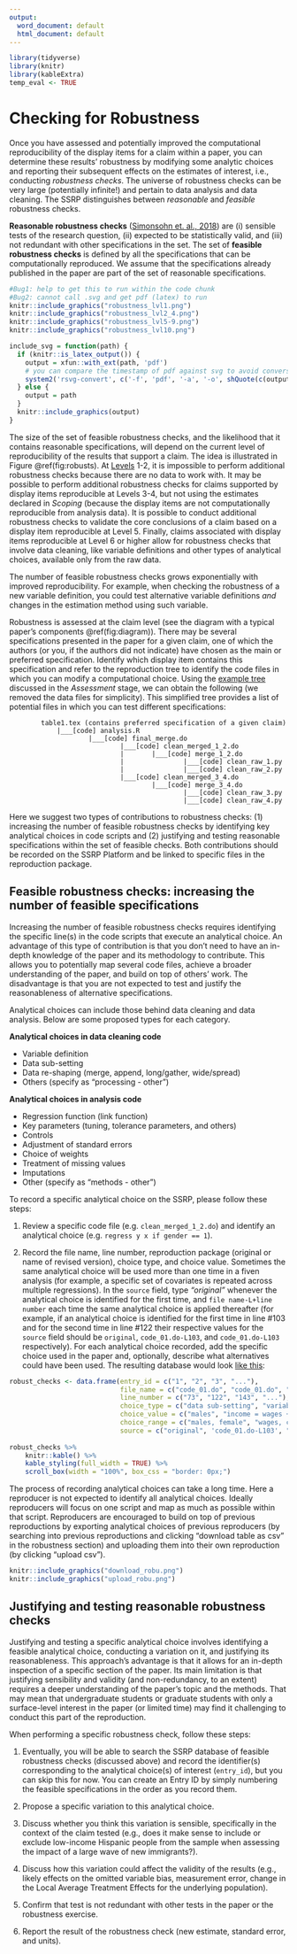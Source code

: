 ```yaml
---
output:
  word_document: default
  html_document: default
---
```

```r
library(tidyverse)
library(knitr)
library(kableExtra)
temp_eval <- TRUE
```

# Checking for Robustness {#robust}

Once you have assessed and potentially improved the computational reproducibility of the display items for a claim within a paper, you can determine these results' robustness by modifying some analytic choices and reporting their subsequent effects on the estimates of interest, i.e., conducting *robustness checks*. The universe of robustness checks can be very large (potentially infinite!) and pertain to data analysis and data cleaning. The SSRP distinguishes between *reasonable* and *feasible* robustness checks. 

**Reasonable robustness checks** ([Simonsohn et. al., 2018](https://urisohn.com/sohn_files/wp/wordpress/wp-content/uploads/Paper-Specification-curve-2018-11-02.pdf)) are (i) sensible tests of the research question, (ii) expected to be statistically valid, and (iii) not redundant with other specifications in the set. The set of **feasible robustness checks** is defined by all the specifications that can be computationally reproduced. We assume that the specifications already published in the paper are part of the set of reasonable specifications.



```r
#Bug1: help to get this to run within the code chunk
#Bug2: cannot call .svg and get pdf (latex) to run
knitr::include_graphics("robustness_lvl1.png")
knitr::include_graphics("robustness_lvl2_4.png")
knitr::include_graphics("robustness_lvl5-9.png")
knitr::include_graphics("robustness_lvl10.png")
```


```r
include_svg = function(path) {
  if (knitr::is_latex_output()) {
    output = xfun::with_ext(path, 'pdf')
    # you can compare the timestamp of pdf against svg to avoid conversion if necessary
    system2('rsvg-convert', c('-f', 'pdf', '-a', '-o', shQuote(c(output, path))))
  } else {
    output = path
  }
  knitr::include_graphics(output)
}
```

The size of the set of feasible robustness checks, and the likelihood that it contains reasonable specifications, will depend on the current level of reproducibility of the results that support a claim. The idea is illustrated in Figure \@ref(fig:robusts). At [Levels](#levels-of-computational-reproducibility-for-a-specific-output) 1-2, it is impossible to perform additional robustness checks because there are no data to work with. It may be possible to perform additional robustness checks for claims supported by display items reproducible at Levels 3-4, but not using the estimates declared in *Scoping* (because the display items are not computationally reproducible from analysis data). It is possible to conduct additional robustness checks to validate the core conclusions of a claim based on a display item reproducible at Level 5. Finally, claims associated with display items reproducible at Level 6 or higher allow for robustness checks that involve data cleaning, like variable definitions and other types of analytical choices, available only from the raw data.

The number of feasible robustness checks grows exponentially with improved reproducibility. For example, when checking the robustness of a new variable definition, you could test alternative variable definitions *and* changes in the estimation method using such variable.

Robustness is assessed at the claim level (see the diagram with a typical paper's components \@ref(fig:diagram)). There may be several specifications presented in the paper for a given claim, one of which the authors (or you, if the authors did not indicate) have chosen as the main or preferred specification. Identify which display item contains this specification and refer to the reproduction tree to identify the code files in which you can modify a computational choice. Using the [example tree](#complete-tree) discussed in the *Assessment* stage, we can obtain the following (we removed the data files for simplicity). This simplified tree provides a list of potential files in which you can test different  specifications: 

```
        table1.tex (contains preferred specification of a given claim)
            |___[code] analysis.R
                    |___[code] final_merge.do
                            |___[code] clean_merged_1_2.do
                            |       |___[code] merge_1_2.do
                            |               |___[code] clean_raw_1.py
                            |               |___[code] clean_raw_2.py
                            |___[code] clean_merged_3_4.do
                                    |___[code] merge_3_4.do
                                            |___[code] clean_raw_3.py
                                            |___[code] clean_raw_4.py
```

Here we suggest two types of contributions to robustness checks: (1) increasing the number of feasible robustness checks by identifying key analytical choices in code scripts and (2) justifying and testing reasonable specifications within the set of feasible checks. Both contributions should be recorded on the SSRP Platform and be linked to specific files in the reproduction package.

## Feasible robustness checks: increasing the number of feasible specifications

Increasing the number of feasible robustness checks requires identifying the specific line(s) in the code scripts that execute an analytical choice. An advantage of this type of contribution is that you don't need to have an in-depth knowledge of the paper and its methodology to contribute. This allows you to potentially map several code files, achieve a broader understanding of the paper, and build on top of others' work. The disadvantage is that you are not expected to test and justify the reasonableness of alternative specifications.

Analytical choices can include those behind data cleaning and data analysis. Below are some proposed types for each category.   

**Analytical choices in data cleaning code**

- Variable definition
- Data sub-setting
- Data re-shaping (merge, append, long/gather, wide/spread)
- Others (specify as "processing - other")
  
**Analytical choices in analysis code** 

- Regression function (link function)
- Key parameters (tuning, tolerance parameters, and others)
- Controls
- Adjustment of standard errors
- Choice of weights
- Treatment of missing values
- Imputations
- Other (specify as "methods - other")

To record a specific analytical choice on the SSRP, please follow these steps:  

1.  Review a specific code file (e.g. `clean_merged_1_2.do`) and identify an analytical choice (e.g. `regress y x if gender == 1`). 

2.  Record the file name, line number, reproduction package (original or name of revised version), choice type, and choice value. Sometimes the same analytical choice will be used more than one time in a fiven analysis (for example, a specific set of covariates is repeated across multiple regressions). In the `source` field, type *“original”* whenever the analytical choice is identified for the first time, and `file name-L+line number` each time the same analytical choice is applied thereafter (for example, if an analytical choice is identified for the first time in line #103 and for the second time in line #122 their respective values for the `source` field should be `original`,  `code_01.do-L103`, and `code_01.do-L103` respectively). For each analytical choice recorded, add the specific choice used in the paper and, optionally, describe what alternatives could have been used. The resulting database would look [like this](https://docs.google.com/spreadsheets/d/1nZuJSHswbZgaaIfBcyIUGPwG-WIP8zE1Oambud-WoDc/edit?usp=sharing):

```r
robust_checks <- data.frame(entry_id = c("1", "2", "3", "..."),
                            file_name = c("code_01.do", "code_01.do", "code_05.R", "..."),
                            line_number = c("73", "122", "143", "..."),
                            choice_type = c("data sub-setting", "variable definition", "controls", "..."),
                            choice_value = c("males", "income = wages + capital gains", "age, income, education", "..."),
                            choice_range = c("males, female", "wages, capital gains, gifts", "age, income, education, region", "..."),
                            source = c("original", 'code_01.do-L103', "original", "..."))
                         
robust_checks %>%
    knitr::kable() %>%
    kable_styling(full_width = TRUE) %>%
    scroll_box(width = "100%", box_css = "border: 0px;")
```


The process of recording analytical choices can take a long time. Here a reproducer is not expected to identify all analytical choices. Ideally reproducers will focus on one script and map as much as possible within that script. Reproducers are encouraged to build on top of previous reproductions by exporting analytical choices of previous reproducers (by searching into previous reproductions and clicking "download table as csv" in the robustness section) and uploading them into their own reproduction (by clicking "upload csv"). 


```r

knitr::include_graphics("download_robu.png")
knitr::include_graphics("upload_robu.png")
```

## Justifying and testing reasonable robustness checks

Justifying and testing a specific analytical choice involves identifying a feasible analytical choice, conducting a variation on it, and justifying its reasonableness. This approach's advantage is that it allows for an in-depth inspection of a specific section of the paper. Its main limitation is that justifying sensibility and validity (and non-redundancy, to an extent) requires a deeper understanding of the paper's topic and the methods. That may mean that undergraduate students or graduate students with only a surface-level interest in the paper (or limited time) may find it challenging to conduct this part of the reproduction.

When performing a specific robustness check, follow these steps: 

1. Eventually, you will be able to search the SSRP database of feasible robustness checks (discussed above) and record the identifier(s) corresponding to the analytical choice(s) of interest (`entry_id`), but you can skip this for now. You can create an Entry ID by simply numbering the feasible specifications in the order as you record them.

2. Propose a specific variation to this analytical choice. 

3. Discuss whether you think this variation is sensible, specifically in the context of the claim tested (e.g., does it make sense to include or exclude low-income Hispanic people from the sample when assessing the impact of a large wave of new immigrants?). 

4. Discuss how this variation could affect the validity of the results (e.g., likely effects on the omitted variable bias, measurement error, change in the Local Average Treatment Effects for the underlying population). 

5. Confirm that test is not redundant with other tests in the paper or the robustness exercise. 

6. Report the result of the robustness check (new estimate, standard error, and units).


<!--
## Test the robustness of results  

Test the robustness of results to alternative (sensible) specifications

  - Specification curves: DESCRIBE. 
  - Jackknife the preferred estimate: DESCRIBE.  
  - Use ML to select among coriates: DESCRIBE.  
  - Incorporate recent robustness test from Meager et. al. DESCRIBE
-->
